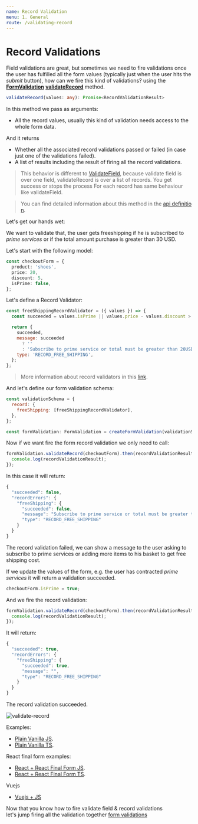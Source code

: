 ```yaml
---
name: Record Validation
menu: 1. General
route: /validating-record
---
```


# Record Validations

Field validations are great, but sometimes we need to fire validations once the user has fulfilled all
the form values (typically just when the user hits the _submit_ button), how can we fire this kind
of validations? using the [**FormValidation**](/api#formvalidation) [**validateRecord**](/api#validaterecord) method.

```typescript
validateRecord(values: any): Promise<RecordValidationResult>
```

In this method we pass as arguments:

- All the record values, usually this kind of validation needs access to the whole form data.

And it returns

- Whether all the associated record validations passed or failed (in case just one of the validations failed).
- A list of results including the result of firing all the record validations.

> This behavior is different to [ValidateField](/api#validatefield), because validate field is over one field, validateRecord is over a list of records. You get success or stops the process
> For each record has same behaviour like validateField.

> You can find detailed information about this method in the [api definition](/api#validaterecord).

Let's get our hands wet:

We want to validate that, the user gets freeshipping if he is subscribed to _prime services_ or
if the total amount purchase is greater than 30 USD.

Let's start with the following model:

```typescript
const checkoutForm = {
  product: 'shoes',
  price: 20,
  discount: 5,
  isPrime: false,
};
```

Let's define a Record Validator:

```javascript
const freeShippingRecordValidator = ({ values }) => {
  const succeeded = values.isPrime || values.price - values.discount > 20;

  return {
    succeeded,
    message: succeeded
      ? ''
      : 'Subscribe to prime service or total must be greater than 20USD',
    type: 'RECORD_FREE_SHIPPING',
  };
};
```

> More information about record validators in this [link](/api#recordvalidation-function-type).

And let's define our form validation schema:

```javascript
const validationSchema = {
  record: {
    freeShipping: [freeShippingRecordValidator],
  },
};

const formValidation: FormValidation = createFormValidation(validationSchema);
```

Now if we want fire the form record validation we only need to call:

```javascript
formValidation.validateRecord(checkoutForm).then(recordValidationResult => {
  console.log(recordValidationResult);
});
```

In this case it will return:

```javascript
{
  "succeeded": false,
  "recordErrors": {
    "freeShipping": {
      "succeeded": false,
      "message": "Subscribe to prime service or total must be greater than 20USD",
      "type": "RECORD_FREE_SHIPPING"
    }
  }
}
```

The record validation failed, we can show a message to the user asking to subscribe to prime services or adding more items to his basket to get free shipping cost.

If we update the values of the form, e.g. the user has contracted _prime services_ it will return
a validation succeeded.

```typescript
checkoutForm.isPrime = true;
```

And we fire the record validation:

```javascript
formValidation.validateRecord(checkoutForm).then(recordValidationResult => {
  console.log(recordValidationResult);
});
```

It will return:

```javascript
{
  "succeeded": true,
  "recordErrors": {
    "freeShipping": {
      "succeeded": true,
      "message": "",
      "type": "RECORD_FREE_SHIPPING"
    }
  }
}
```

The record validation succeeded.

![validate-record](../gifs/validate-record.gif)

Examples:

- [Plain Vanilla JS](https://codesandbox.io/s/github/lemoncode/fonk/tree/master/examples/vanilla/js/validate-record).
- [Plain Vanilla TS](https://codesandbox.io/s/github/lemoncode/fonk/tree/master/examples/vanilla/ts/validate-record).

React final form examples:

- [React + React Final Form JS](https://codesandbox.io/s/github/lemoncode/fonk/tree/master/examples/react-final-form/js/validate-record).
- [React + React Final Form TS](https://codesandbox.io/s/github/lemoncode/fonk/tree/master/examples/react-final-form/ts/validate-record).

Vuejs

- [Vuejs + JS](https://codesandbox.io/s/github/Lemoncode/fonk/tree/master/examples/vue/js/validate-record)

Now that you know how to fire validate field & record validations 
let's jump firing all the validation together [form validations](/validating-form)
